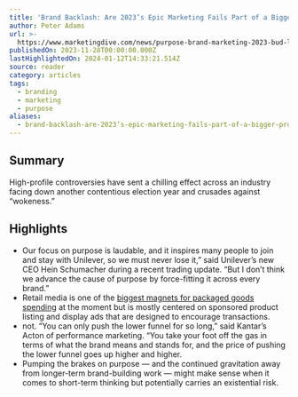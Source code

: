 ```yaml
---
title: 'Brand Backlash: Are 2023’s Epic Marketing Fails Part of a Bigger Problem?'
author: Peter Adams
url: >-
  https://www.marketingdive.com/news/purpose-brand-marketing-2023-bud-light-target-backlash/700384/?utm_source=Sailthru&utm_medium=email&utm_campaign=Newsletter%20Weekly%20Roundup:%20Marketing%20Dive:%20Daily%20Dive%2012-02-2023&utm_term=Marketing%20Dive%20Weekender
publishedOn: 2023-11-28T00:00:00.000Z
lastHighlightedOn: 2024-01-12T14:33:21.514Z
source: reader
category: articles
tags:
  - branding
  - marketing
  - purpose
aliases:
  - brand-backlash-are-2023’s-epic-marketing-fails-part-of-a-bigger-problem
---
```

## Summary

High-profile controversies have sent a chilling effect across an industry facing down another contentious election year and crusades against “wokeness.”

## Highlights
- Our focus on purpose is laudable, and it inspires many people to join and stay with Unilever, so we must never lose it,” said Unilever’s new CEO Hein Schumacher during a recent trading update. “But I don’t think we advance the cause of purpose by force-fitting it across every brand.”
- Retail media is one of the [biggest magnets for packaged goods spending](https://www.marketingdive.com/news/IAB-retail-media-networks-standardization-cpg-marketing/693656/) at the moment but is mostly centered on sponsored product listing and display ads that are designed to encourage transactions.
- not.
  “You can only push the lower funnel for so long,” said Kantar’s Acton of performance marketing. “You take your foot off the gas in terms of what the brand means and stands for, and the price of pushing the lower funnel goes up higher and higher.
- Pumping the brakes on purpose — and the continued gravitation away from longer-term brand-building work — might make sense when it comes to short-term thinking but potentially carries an existential risk.
